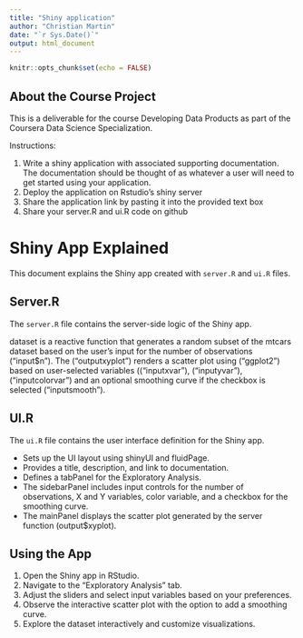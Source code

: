 ```yaml
---
title: "Shiny application"
author: "Christian Martin"
date: "`r Sys.Date()`"
output: html_document
---
```


```r
knitr::opts_chunk$set(echo = FALSE)
```

## About the Course Project

This is a deliverable for the course Developing Data Products as part of the Coursera Data Science Specialization.

Instructions:

1. Write a shiny application with associated supporting documentation. The documentation should be thought of as whatever a user will need to get started using your application.
2. Deploy the application on Rstudio's shiny server
3. Share the application link by pasting it into the provided text box
4. Share your server.R and ui.R code on github

# Shiny App Explained

This document explains the Shiny app created with `server.R` and `ui.R` files.

## Server.R

The `server.R` file contains the server-side logic of the Shiny app. 

dataset is a reactive function that generates a random subset of the mtcars dataset based on the user's input for the number of observations ("input$n").
The ("outputxyplot") renders a scatter plot using ("ggplot2") based on user-selected variables (("inputxvar"), ("inputyvar"), ("inputcolorvar") and an optional smoothing curve if the checkbox is selected ("inputsmooth").

## UI.R

The `ui.R` file contains the user interface definition for the Shiny app. 

- Sets up the UI layout using shinyUI and fluidPage.
- Provides a title, description, and link to documentation.
- Defines a tabPanel for the Exploratory Analysis.
- The sidebarPanel includes input controls for the number of observations, X and Y variables, color variable, and a checkbox for the smoothing curve.
- The mainPanel displays the scatter plot generated by the server function (output$xyplot).

## Using the App

1. Open the Shiny app in RStudio.
2. Navigate to the "Exploratory Analysis" tab.
3. Adjust the sliders and select input variables based on your preferences.
4. Observe the interactive scatter plot with the option to add a smoothing curve.
5. Explore the dataset interactively and customize visualizations.


